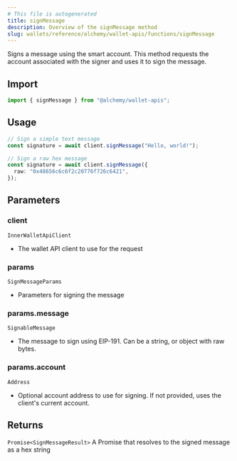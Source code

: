 ```yaml
---
# This file is autogenerated
title: signMessage
description: Overview of the signMessage method
slug: wallets/reference/alchemy/wallet-apis/functions/signMessage
---
```


Signs a message using the smart account.
This method requests the account associated with the signer and uses it to sign the message.

## Import

```ts
import { signMessage } from "@alchemy/wallet-apis";
```

## Usage

```ts
// Sign a simple text message
const signature = await client.signMessage("Hello, world!");

// Sign a raw hex message
const signature = await client.signMessage({
  raw: "0x48656c6c6f2c20776f726c6421",
});
```

## Parameters

### client

`InnerWalletApiClient`

- The wallet API client to use for the request

### params

`SignMessageParams`

- Parameters for signing the message

### params.message

`SignableMessage`

- The message to sign using EIP-191. Can be a string, or object with raw bytes.

### params.account

`Address`

- Optional account address to use for signing. If not provided, uses the client's current account.

## Returns

`Promise<SignMessageResult>`
A Promise that resolves to the signed message as a hex string
